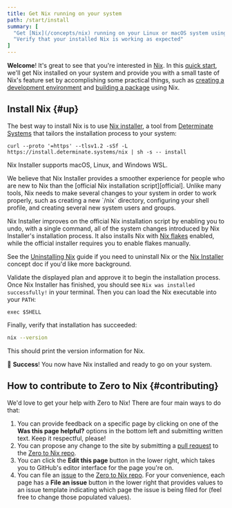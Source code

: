 ```yaml
---
title: Get Nix running on your system
path: /start/install
summary: [
  "Get [Nix](/concepts/nix) running on your Linux or macOS system using [nix-installer](/concepts/nix-installer)",
  "Verify that your installed Nix is working as expected"
]
---
```


**Welcome**!
It's great to see that you're interested in [Nix].
In this [quick start][start], we'll get Nix installed on your system and provide you with a small taste of Nix's feature set by accomplishing some practical things, such as [creating a development environment][dev] and [building a package][build] using Nix.

## Install Nix \{#up}

The best way to install Nix is to use [Nix installer][nix-installer], a tool from [Determinate Systems][detsys] that tailors the installation process to your system:

```shell
curl --proto '=https' --tlsv1.2 -sSf -L https://install.determinate.systems/nix | sh -s -- install
```

Nix Installer supports macOS, Linux, and Windows WSL.

<Admonition info title="Why aren't we using the official Nix installation script here?" id="why-nix-installer" client:load>
We believe that Nix Installer provides a smoother experience for people who are new to Nix than the [official Nix installation script][official].
Unlike many tools, Nix needs to make several changes to your system in order to work properly, such as creating a new `/nix` directory, configuring your shell profile, and creating several new system users and groups.

Nix Installer improves on the official Nix installation script by enabling you to undo, with a single command, all of the system changes introduced by Nix Installer's installation process.
It also installs Nix with [Nix flakes][flakes] enabled, while the official installer requires you to enable flakes manually.

See the [Uninstalling Nix][uninstall] guide if you need to uninstall Nix or the [Nix Installer][nix-installer] concept doc if you'd like more background.
</Admonition>

Validate the displayed plan and approve it to begin the installation process.
Once Nix Installer has finished, you should see `Nix was installed successfully!` in your terminal.
Then you can load the Nix executable into your `PATH`:

```shell
exec $SHELL
```

Finally, verify that installation has succeeded:

```bash
nix --version
```

This should print the version information for Nix.

:rocket: **Success**!
You now have Nix installed and ready to go on your system.

## How to contribute to Zero to Nix \{#contributing}

We'd love to get your help with Zero to Nix!
There are four main ways to do that:

1. You can provide feedback on a specific page by clicking on one of the **Was this page helpful?** options in the bottom left and submitting written text.
  Keep it respectful, please!
1. You can propose any change to the site by submitting a [pull request][pr] to the [Zero to Nix repo][repo].
1. You can click the **Edit this page** button in the lower right, which takes you to GitHub's editor interface for the page you're on.
1. You can file an [issue] to the [Zero to Nix repo][repo].
  For your convenience, each page has a **File an issue** button in the lower right that provides values to an issue template indicating which page the issue is being filed for (feel free to change those populated values).

[apfs]: https://es.wikipedia.org/wiki/Apple_File_System
[build]: /start/nix-build-nixpkgs
[detsys]: https://determinate.systems
[dev]: /start/dev-shell-flake
[flakes]: /concepts/flakes
[issue]: https://github.com/DeterminateSystems/zero-to-nix/issues
[json]: https://json.org
[multi]: https://nixos.org/manual/nix/stable/installation/multi-user
[nix]: https://nixos.org
[nix-installer]: /concepts/nix-installer
[official]: https://nixos.org/download
[pr]: https://github.com/DeterminateSystems/zero-to-nix/pulls
[repo]: https://github.com/DeterminateSystems/zero-to-nix
[start]: /start
[store]: /concepts/nix-store
[uninstall]: /start/uninstall
